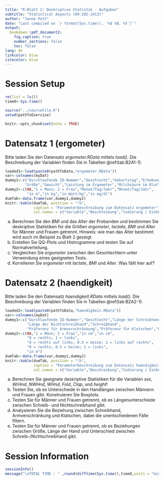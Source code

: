 ```yaml
---
title: "R-Blatt 2: Deskriptive Statistik - Aufgaben"
subtitle: "Statistical Aspects (09-202-2413)"
author: "Janne Pott"
date: "Last compiled on `r format(Sys.time(), '%d %B, %Y')`"
output: 
  bookdown::pdf_document2: 
    fig_caption: true
    number_sections: false
    toc: false
lang: de
linkcolor: blue
citecolor: blue
---
```


# Session Setup

```r
rm(list = ls())
time0<-Sys.time()

source("../sourceFile.R")
setwd(pathToExercise)

knitr::opts_chunk$set(echo = TRUE)
```

# Datensatz 1 (ergometer)

Bitte laden Sie den Datensatz *ergometer.RData* mittels *load()*. Die Beschreibung der Variablen finden Sie in Tabellen \@ref(tab:B2A1-1).

```r
loaded1<-load(paste0(pathToData,"ergometer.RData"))
var<-colnames(myDat)
dummy1<-c("Durchlaufende ID-Nummer","Geschlecht","Geburtstag","Erhebungsdatum",
         "Größe","Gewicht","Leistung im Ergometer","Milchsäure im Blut")
dummy2<-c(NA,"1 = Mann; 2 = Frau","Monat/Tag/Jahr","Monat/Tag/Jahr",
          "in m","in kg","in Watt/kg","in mg/dl")
dumTab<-data.frame(var,dummy1,dummy2)
knitr::kable(dumTab, position = "!b",
             caption = "Parameterbeschreibung zum Datensatz ergometer",
             col.names = c("Variable","Beschreibung","Codierung / Einheit"))
```


a) Berechnen Sie den *BMI* und das *Alter* der Probanden und bestimmen Sie deskriptive Statistiken für die Größen *ergometer*, *lactate*, *BMI* und *Alter* für Männer und Frauen getrennt. Hinweis: wie man das Alter bestimmt wird auch im Beispiel zu Blatt 2 gezeigt.  
b) Erstellen Sie QQ-Plots und Histrogramme und testen Sie auf Normalverteilung. 
c) Vergleichen Sie *ergometer* zwischen den Geschlechtern unter Verwendung eines geeigneten Tests.
d) Korrelieren Sie *ergometer* mit *lactate*, *BMI* und *Alter*. Was fällt hier auf?

# Datensatz 2 (haendigkeit)

Bitte laden Sie den Datensatz *haendigkeit.RData* mittels *load()*. Die Beschreibung der Variablen finden Sie in Tabellen \@ref(tab:B2A2-1).

```r
loaded2<-load(paste0(pathToData,"haendigkeit.RData"))
var<-colnames(myDat)
dummy1<-c("Durchlaufende ID-Nummer","Geschlecht","Länge der Schreibhand",
          "Länge der Nichtschreibhand","Schreibhand",
          "Präferenz für Armverschränkung","Präferenz für Klatschen","Größe")
dummy2<-c(NA,"1 = Mann; 2 = Frau","in cm","in cm",
          "0 = rechts; 1 = links",
          "0 = rechts auf links; 0.5 = keine; 1 = links auf rechts",
          "0 = rechts; 0.5 = keine; 1 = links",
          "in m")
dumTab<-data.frame(var,dummy1,dummy2)
knitr::kable(dumTab, position = "!h",
             caption = "Parameterbeschreibung zum Datensatz haendigkeit",
             col.names = c("Variable","Beschreibung","Codierung / Einheit"))
```

a) Berechnen Sie geeignete deskriptive Statistiken für die Variablen *sex*, *WrHnd*, *NWHnd*, *WHnd*, *Fold*, *Clap*, und *height*!
b) Testen Sie, ob es Unterschiede in den Handlängen zwischen Männern und Frauen gibt. Konstruieren Sie Boxplots.
c) Testen Sie für Männer und Frauen getrennt, ob es Längenunterschiede zwischen Schreib- und Nichtschreibhand gibt.
d) Analysieren Sie die Beziehung zwischen Schreibhand, Armverschränkung und Klatschen, dabei die unentschiedenen Fälle filtern. 
e) Testen Sie für Männer und Frauen getrennt, ob es Beziehungen zwischen Größe, Länge der Hand und Unterschied zwischen Schreib-/Nichtschreibhand gibt.

# Session Information

```r
sessionInfo()
message("\nTOTAL TIME : " ,round(difftime(Sys.time(),time0,units = "mins"),3)," minutes")

```

